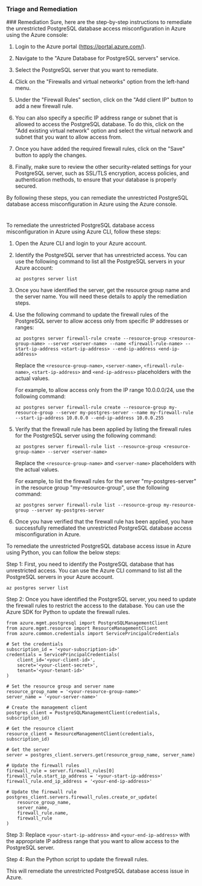 
### Triage and Remediation
<Tabs>
<Tab title='Remediation'>
### Remediation

<AccordionGroup>
<Accordion title='Using Console' defaultOpen='true'>
Sure, here are the step-by-step instructions to remediate the unrestricted PostgreSQL database access misconfiguration in Azure using the Azure console:

1. Login to the Azure portal (https://portal.azure.com/).

2. Navigate to the "Azure Database for PostgreSQL servers" service.

3. Select the PostgreSQL server that you want to remediate.

4. Click on the "Firewalls and virtual networks" option from the left-hand menu.

5. Under the "Firewall Rules" section, click on the "Add client IP" button to add a new firewall rule.

6. You can also specify a specific IP address range or subnet that is allowed to access the PostgreSQL database. To do this, click on the "Add existing virtual network" option and select the virtual network and subnet that you want to allow access from.

7. Once you have added the required firewall rules, click on the "Save" button to apply the changes.

8. Finally, make sure to review the other security-related settings for your PostgreSQL server, such as SSL/TLS encryption, access policies, and authentication methods, to ensure that your database is properly secured.

By following these steps, you can remediate the unrestricted PostgreSQL database access misconfiguration in Azure using the Azure console.

#
</Accordion>

<Accordion title='Using CLI'>
To remediate the unrestricted PostgreSQL database access misconfiguration in Azure using Azure CLI, follow these steps:

1. Open the Azure CLI and login to your Azure account.

2. Identify the PostgreSQL server that has unrestricted access. You can use the following command to list all the PostgreSQL servers in your Azure account:

   ```
   az postgres server list
   ```

3. Once you have identified the server, get the resource group name and the server name. You will need these details to apply the remediation steps.

4. Use the following command to update the firewall rules of the PostgreSQL server to allow access only from specific IP addresses or ranges:

   ```
   az postgres server firewall-rule create --resource-group <resource-group-name> --server <server-name> --name <firewall-rule-name> --start-ip-address <start-ip-address> --end-ip-address <end-ip-address>
   ```

   Replace the `<resource-group-name>`, `<server-name>`, `<firewall-rule-name>`, `<start-ip-address>` and `<end-ip-address>` placeholders with the actual values.

   For example, to allow access only from the IP range 10.0.0.0/24, use the following command:

   ```
   az postgres server firewall-rule create --resource-group my-resource-group --server my-postgres-server --name my-firewall-rule --start-ip-address 10.0.0.0 --end-ip-address 10.0.0.255
   ```

5. Verify that the firewall rule has been applied by listing the firewall rules for the PostgreSQL server using the following command:

   ```
   az postgres server firewall-rule list --resource-group <resource-group-name> --server <server-name>
   ```

   Replace the `<resource-group-name>` and `<server-name>` placeholders with the actual values.

   For example, to list the firewall rules for the server "my-postgres-server" in the resource group "my-resource-group", use the following command:

   ```
   az postgres server firewall-rule list --resource-group my-resource-group --server my-postgres-server
   ```

6. Once you have verified that the firewall rule has been applied, you have successfully remediated the unrestricted PostgreSQL database access misconfiguration in Azure.
</Accordion>

<Accordion title='Using Python'>
To remediate the unrestricted PostgreSQL database access issue in Azure using Python, you can follow the below steps:

Step 1: First, you need to identify the PostgreSQL database that has unrestricted access. You can use the Azure CLI command to list all the PostgreSQL servers in your Azure account.

```
az postgres server list
```

Step 2: Once you have identified the PostgreSQL server, you need to update the firewall rules to restrict the access to the database. You can use the Azure SDK for Python to update the firewall rules. 

```
from azure.mgmt.postgresql import PostgreSQLManagementClient
from azure.mgmt.resource import ResourceManagementClient
from azure.common.credentials import ServicePrincipalCredentials

# Set the credentials
subscription_id = '<your-subscription-id>'
credentials = ServicePrincipalCredentials(
    client_id='<your-client-id>',
    secret='<your-client-secret>',
    tenant='<your-tenant-id>'
)

# Set the resource group and server name
resource_group_name = '<your-resource-group-name>'
server_name = '<your-server-name>'

# Create the management client
postgres_client = PostgreSQLManagementClient(credentials, subscription_id)

# Get the resource client
resource_client = ResourceManagementClient(credentials, subscription_id)

# Get the server
server = postgres_client.servers.get(resource_group_name, server_name)

# Update the firewall rules
firewall_rule = server.firewall_rules[0]
firewall_rule.start_ip_address = '<your-start-ip-address>'
firewall_rule.end_ip_address = '<your-end-ip-address>'

# Update the firewall rule
postgres_client.servers.firewall_rules.create_or_update(
    resource_group_name,
    server_name,
    firewall_rule.name,
    firewall_rule
)
```

Step 3: Replace `<your-start-ip-address>` and `<your-end-ip-address>` with the appropriate IP address range that you want to allow access to the PostgreSQL server. 

Step 4: Run the Python script to update the firewall rules. 

This will remediate the unrestricted PostgreSQL database access issue in Azure.
</Accordion>

</AccordionGroup>
</Tab>
</Tabs>
